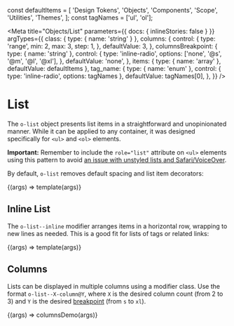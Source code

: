 const defaultItems = [
  'Design Tokens',
  'Objects',
  'Components',
  'Scope',
  'Utilities',
  'Themes',
];
const tagNames = ['ul', 'ol'];

<Meta
  title="Objects/List"
  parameters={{ docs: { inlineStories: false } }}
  argTypes={{
    class: { type: { name: 'string' } },
    columns: {
      control: {
        type: 'range',
        min: 2,
        max: 3,
        step: 1,
      },
      defaultValue: 3,
    },
    columnsBreakpoint: {
      type: { name: 'string' },
      control: {
        type: 'inline-radio',
        options: ['none', '@s', '@m', '@l', '@xl'],
      },
      defaultValue: 'none',
    },
    items: { type: { name: 'array' }, defaultValue: defaultItems },
    tag_name: {
      type: { name: 'enum' },
      control: { type: 'inline-radio', options: tagNames },
      defaultValue: tagNames[0],
    },
  }}
/>

# List

The `o-list` object presents list items in a straightforward and unopinionated manner. While it can be applied to any container, it was designed specifically for `<ul>` and `<ol>` elements.

**Important:** Remember to include the `role="list"` attribute on `<ul>` elements using this pattern to avoid [an issue with unstyled lists and Safari/VoiceOver](https://www.scottohara.me/blog/2019/01/12/lists-and-safari.html).

By default, `o-list` removes default spacing and list item decorators:

<Canvas>
  <Story name="Default" height="200px">{(args) => template(args)}</Story>
</Canvas>

## Inline List

The `o-list--inline` modifier arranges items in a horizontal row, wrapping to new lines as needed. This is a good fit for lists of tags or related links:

<Canvas>
  <Story name="Inline" args={{ class: 'o-list--inline' }}>
    {(args) => template(args)}
  </Story>
</Canvas>

## Columns

Lists can be displayed in multiple columns using a modifier class. Use the format `o-list--X-column@Y`, where `X` is the desired column count (from 2 to 3) and `Y` is the desired [breakpoint](/docs/design-tokens-breakpoint--page) (from `s` to `xl`).

<Canvas>
  <Story
    name="Column"
    args={{
      columns: 3,
      columnsBreakpoint: '@m',
    }}
  >
    {(args) => columnsDemo(args)}
  </Story>
</Canvas>
